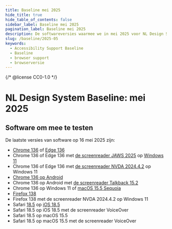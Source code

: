 ```yaml
---
title: Baseline mei 2025
hide_title: true
hide_table_of_contents: false
sidebar_label: Baseline mei 2025
pagination_label: Baseline mei 2025
description: De softwareversies waarmee we in mei 2025 voor NL Design System testen voor Baseline support.
slug: /baseline/2025-05
keywords:
  - Accessibility Support Baseline
  - Baseline
  - browser support
  - browserversie
---
```


{/* @license CC0-1.0 */}

# NL Design System Baseline: mei 2025

## Software om mee te testen

De laatste versies van software op 16 mei 2025 zijn:

- [Chrome 136](https://chromereleases.googleblog.com/2025/05/stable-channel-update-for-desktop_14.html) of [Edge 136](https://learn.microsoft.com/en-us/deployedge/microsoft-edge-relnote-stable-channel#version-1360324076-may-15-2025)
- Chrome 136 of Edge 136 met [de screenreader JAWS 2025](https://support.freedomscientific.com/Downloads/JAWS/JAWSWhatsNew?version=2025) op [Windows 11](https://www.microsoft.com/en-us/software-download/windows11)
- Chrome 136 of Edge 136 met [de screenreader NVDA 2024.4.2](https://www.nvaccess.org/post/nvda-2024-4-2/) op Windows 11
- [Chrome 136 op Android](https://chromereleases.googleblog.com/2025/05/chrome-for-android-update_14.html)
- Chrome 136 op Android met [de screenreader Talkback 15.2](https://play.google.com/store/apps/details?id=com.google.android.marvin.talkback&hl=en)
- Chrome 136 op Windows 11 of [macOS 15.5 Sequoia](https://developer.apple.com/documentation/macos-release-notes/macos-15_5-release-notes)
- [Firefox 138](https://www.mozilla.org/en-US/firefox/138.0.3/releasenotes/)
- Firefox 138 met de screenreader NVDA 2024.4.2 op Windows 11
- Safari [18.5](https://developer.apple.com/documentation/safari-release-notes/safari-18_5-release-notes) op [iOS 18.5](https://developer.apple.com/documentation/ios-ipados-release-notes/ios-ipados-18_5-release-notes)
- Safari 18.5 op iOS 18.5 met de screenreader VoiceOver
- Safari 18.5 op macOS 15.5
- Safari 18.5 op macOS 15.5 met de screenreader VoiceOver

